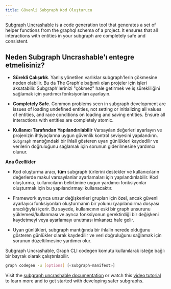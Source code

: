 ```yaml
---
title: Güvenli Subgraph Kod Oluşturucu
---
```


[Subgraph Uncrashable](https://float-capital.github.io/float-subgraph-uncrashable/) is a code generation tool that generates a set of helper functions from the graphql schema of a project. It ensures that all interactions with entities in your subgraph are completely safe and consistent.

## Neden Subgraph Uncrashable'ı entegre etmelisiniz?

- **Sürekli Çalışırlık**. Yanlış yönetilen varlıklar subgraph'lerin çökmesine neden olabilir. Bu da The Graph'e bağımlı olan projeler için işleri aksatabilir. Subgraph'lerinizi "çökmez" hale getirmek ve iş sürekliliğini sağlamak için yardımcı fonksiyonları ayarlayın.

- **Completely Safe**. Common problems seen in subgraph development are issues of loading undefined entities, not setting or initializing all values of entities, and race conditions on loading and saving entities. Ensure all interactions with entities are completely atomic.

- **Kullanıcı Tarafından Yapılandırılabilir** Varsayılan değerleri ayarlayın ve projenizin ihtiyaçlarına uygun güvenlik kontrol seviyesini yapılandırın. `Subgraph` mantığındaki bir ihlali gösteren uyarı günlükleri kaydedilir ve verilerin doğruluğunu sağlamak için sorunun giderilmesine yardımcı olunur.

**Ana Özellikler**

- Kod oluşturma aracı, **tüm** subgraph türlerini destekler ve kullanıcıların değerlerde makul varsayılanlar ayarlamaları için yapılandırılabilir. Kod oluşturma, kullanıcıların belirtimine uygun yardımcı fonksiyonlar oluşturmak için bu yapılandırmayı kullanacaktır.

- Framework ayrıca unsur değişkenleri grupları için özel, ancak güvenli ayarlayıcı fonksiyonları oluşturmanın bir yolunu (yapılandırma dosyası aracılığıyla) içerir. Bu sayede, kullanıcının eski bir graph unsurunu yüklemesi/kullanması ve ayrıca fonksiyonun gerektirdiği bir değişkeni kaydetmeyi veya ayarlamayı unutması imkansız hale gelir.

- Uyarı günlükleri, subgraph mantığında bir ihlalin nerede olduğunu gösteren günlükler olarak kaydedilir ve veri doğruluğunu sağlamak için sorunun düzeltilmesine yardımcı olur.

Subgraph Uncrashable, Graph CLI codegen komutu kullanılarak isteğe bağlı bir bayrak olarak çalıştırılabilir.

```sh
graph codegen -u [options] [<subgraph-manifest>]
```

Visit the [subgraph uncrashable documentation](https://float-capital.github.io/float-subgraph-uncrashable/docs/) or watch this [video tutorial](https://float-capital.github.io/float-subgraph-uncrashable/docs/tutorial) to learn more and to get started with developing safer subgraphs.
